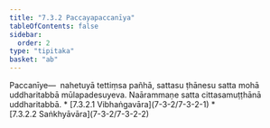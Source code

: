 ```yaml
---
title: "7.3.2 Paccayapaccanīya"
tableOfContents: false
sidebar:
  order: 2
type: "tipitaka"
basket: "ab"
---
```



<DynamicBreadcrumb />

<Division number="49">

<Paragraph number="219">
Paccanīye—  nahetuyā tettiṃsa pañhā, sattasu ṭhānesu satta mohā uddharitabbā mūlapadesuyeva. Naārammaṇe satta cittasamuṭṭhānā uddharitabbā.

</Paragraph>
</Division>

<TableOfContents>
* [7.3.2.1 Vibhaṅgavāra](7-3-2/7-3-2-1)
* [7.3.2.2 Saṅkhyāvāra](7-3-2/7-3-2-2)
</TableOfContents>